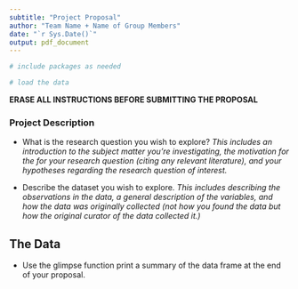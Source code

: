 ```yaml
---
subtitle: "Project Proposal"
author: "Team Name + Name of Group Members"
date: "`r Sys.Date()`"
output: pdf_document
---
```


```r
# include packages as needed
```

```r
# load the data
```

**ERASE ALL INSTRUCTIONS BEFORE SUBMITTING THE PROPOSAL**

### Project Description


- What is the research question you wish to explore? 
*This includes an introduction to the subject matter you’re investigating, the motivation for the for your research question (citing any relevant literature), and your hypotheses regarding the research question of interest.*


- Describe the dataset you wish to explore. 
*This includes describing the observations in the data, a general description of the variables, and how the data was originally collected (not how you found the data but how the original curator of the data collected it.)*

## The Data

- Use the glimpse function print a summary of the data frame at the end of your proposal.